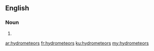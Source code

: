 ==English==

===Noun===
{{head|en}}

# {{plural of|hydrometeor}}

[[ar:hydrometeors]]
[[fr:hydrometeors]]
[[ku:hydrometeors]]
[[my:hydrometeors]]